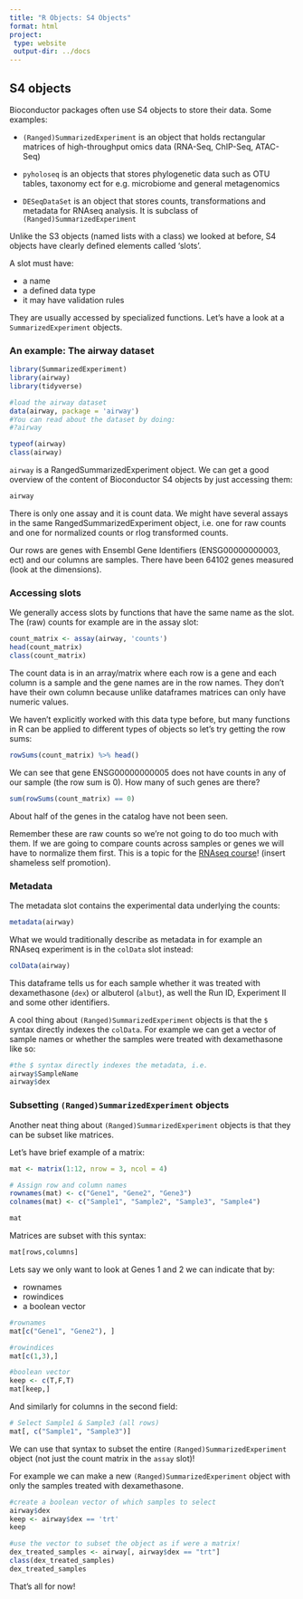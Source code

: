 ```yaml
---
title: "R Objects: S4 Objects"
format: html
project:
 type: website
 output-dir: ../docs
---
```


## S4 objects

Bioconductor packages often use S4 objects to store their data. Some examples:

* `(Ranged)SummarizedExperiment` is an object that holds rectangular matrices of high-throughput omics data (RNA-Seq, ChIP-Seq, ATAC-Seq)

* `pyholoseq` is an objects that stores phylogenetic data such as OTU tables, taxonomy ect for e.g. microbiome and general metagenomics

* `DESeqDataSet` is an object that stores counts, transformations and metadata for RNAseq analysis. It is subclass of `(Ranged)SummarizedExperiment`

Unlike the S3 objects (named lists with a class) we looked at before, S4 objects have clearly defined elements called 'slots'. 

A slot must have:

* a name
* a defined data type
* it may have validation rules

They are usually accessed by specialized functions. Let's have a look at a `SummarizedExperiment` objects.

### An example: The airway dataset

```r
library(SummarizedExperiment)
library(airway)
library(tidyverse)

#load the airway dataset
data(airway, package = 'airway')
#You can read about the dataset by doing:
#?airway
```


```r
typeof(airway)
class(airway)
```

`airway` is a RangedSummarizedExperiment object. We can get a good overview of the content of Bioconductor S4 objects by just accessing them:

```r
airway
```

There is only one assay and it is count data. We might have several assays in the same RangedSummarizedExperiment object, i.e. one for raw counts and one for normalized counts or rlog transformed counts. 

Our rows are genes with Ensembl Gene Identifiers (ENSG00000000003, ect) and our columns are samples. There have been 64102 genes measured (look at the dimensions). 

### Accessing slots

We generally access slots by functions that have the same name as the slot. The (raw) counts for example are in the assay slot: 

```r
count_matrix <- assay(airway, 'counts')
head(count_matrix)
class(count_matrix)
```

The count data is in an array/matrix where each row is a gene and each column is a sample and the gene names are in the row names. They don't have their own column because unlike dataframes matrices can only have numeric values. 

We haven't explicitly worked with this data type before, but many functions in R can be applied to different types of objects so let's try getting the row sums:

```r
rowSums(count_matrix) %>% head()
```

We can see that gene ENSG00000000005 does not have counts in any of our sample (the row sum is 0). How many of such genes are there?

```r
sum(rowSums(count_matrix) == 0)
```

About half of the genes in the catalog have not been seen.

Remember these are raw counts so we're not going to do too much with them. If we are going to compare counts across samples or genes we will have to normalize them first. This is a topic for the [RNAseq course](https://heads.ku.dk/course/introduction_to_bulk_rna-seq/)! (insert shameless self promotion).

### Metadata

The metadata slot contains the experimental data underlying the counts:

```r
metadata(airway)
```

What we would traditionally describe as metadata in for example an RNAseq experiment is in the `colData` slot instead:

```r
colData(airway)
```

This dataframe tells us for each sample whether it was treated with dexamethasone (`dex`) or albuterol (`albut`), as well the Run ID, Experiment II and some other identifiers.  

A cool thing about `(Ranged)SummarizedExperiment` objects is that the `$` syntax directly indexes the `colData`. For example we can get a vector of sample names or whether the samples were treated with dexamethasone like so:

```r
#the $ syntax directly indexes the metadata, i.e.
airway$SampleName
airway$dex
```

### Subsetting `(Ranged)SummarizedExperiment` objects

Another neat thing about `(Ranged)SummarizedExperiment` objects is that they can be subset like matrices. 

Let's have brief example of a matrix:

```r
mat <- matrix(1:12, nrow = 3, ncol = 4)

# Assign row and column names
rownames(mat) <- c("Gene1", "Gene2", "Gene3")
colnames(mat) <- c("Sample1", "Sample2", "Sample3", "Sample4")

mat
```
Matrices are subset with this syntax:

```r
mat[rows,columns]
```

Lets say we only want to look at Genes 1 and 2 we can indicate that by:

* rownames
* rowindices
* a boolean vector 

```r
#rownames
mat[c("Gene1", "Gene2"), ]

#rowindices
mat[c(1,3),]

#boolean vector
keep <- c(T,F,T)
mat[keep,]

```
And similarly for columns in the second field:

```r
# Select Sample1 & Sample3 (all rows)
mat[, c("Sample1", "Sample3")]  
```

We can use that syntax to subset the entire `(Ranged)SummarizedExperiment` object (not just the count matrix in the `assay` slot)!

For example we can make a new `(Ranged)SummarizedExperiment` object with only the samples treated with dexamethasone.

```r
#create a boolean vector of which samples to select
airway$dex
keep <- airway$dex == 'trt'
keep
```

```r
#use the vector to subset the object as if were a matrix!
dex_treated_samples <- airway[, airway$dex == "trt"]
class(dex_treated_samples)
dex_treated_samples
```

That's all for now!
